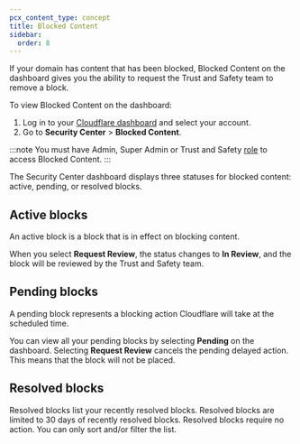 ```yaml
---
pcx_content_type: concept
title: Blocked Content
sidebar:
  order: 8
---
```


If your domain has content that has been blocked, Blocked Content on the dashboard gives you the ability to request the Trust and Safety team to remove a block.

To view Blocked Content on the dashboard:

1. Log in to your [Cloudflare dashboard](https://dash.cloudflare.com/) and select your account.
2. Go to **Security Center** > **Blocked Content**.

:::note
You must have Admin, Super Admin or Trust and Safety [role](/fundamentals/setup/manage-members/roles/) to access Blocked Content.
:::

The Security Center dashboard displays three statuses for blocked content: active, pending, or resolved blocks.

## Active blocks

An active block is a block that is in effect on blocking content.

When you select **Request Review**, the status changes to **In Review**, and the block will be reviewed by the Trust and Safety team.

## Pending blocks

A pending block represents a blocking action Cloudflare will take at the scheduled time.

You can view all your pending blocks by selecting **Pending** on the dashboard. Selecting **Request Review** cancels the pending delayed action. This means that the block will not be placed.

## Resolved blocks

Resolved blocks list your recently resolved blocks. Resolved blocks are limited to 30 days of recently resolved blocks. Resolved blocks require no action. You can only sort and/or filter the list.